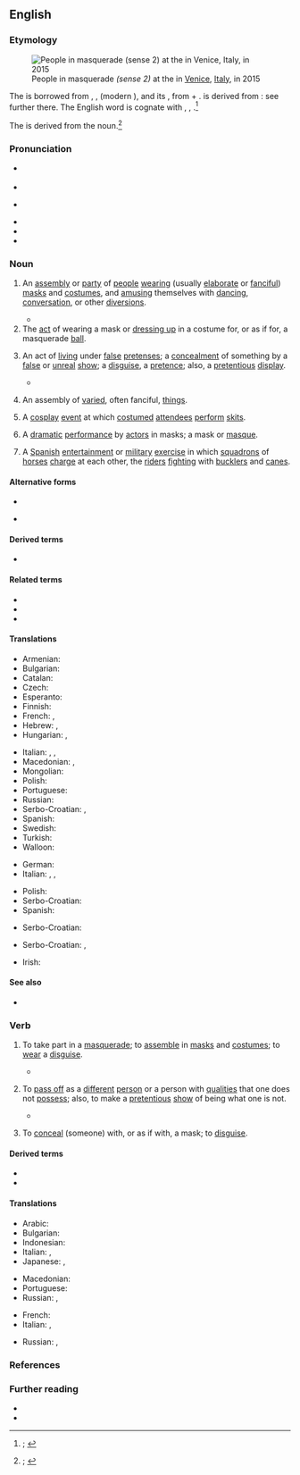 ==English==
{{was wotd|2020|October|9}}

===Etymology===
[[File:Carnival venice 2015 137.JPG|thumb|People in masquerade ''(sense 2)'' at the {{w|Carnival of Venice}} in [[Venice]], [[Italy]], in 2015]]

The {{glossary|noun}} is borrowed from {{bor|en|frm|mascarade}}, {{m|frm|masquarade}}, {{m|frm|masquerade}} (modern {{cog|fr|mascarade|t=masquerade, masque; farce}}), and its {{glossary|etymon}} {{der|en|it|mascherata|t=masquerade}}, from {{m|it|maschera|t=mask}} + {{m|it|-ata}}. {{m|it||Maschera}} is derived from {{der|en|ML.|masca|t=mask}}: see further there. The English word is cognate with {{cog|LL.|masquarata}}, {{cog|pt|mascarada}}, {{cog|es|mascarada}}.<ref>{{R:OED Online|pos=n.'' and ''adj|id=114657|date=December 2000|nodot=yes}}; {{R:Lexico|pos=n}}</ref>

The {{glossary|verb}} is derived from the noun.<ref>{{R:OED Online|pos=v|id=114658|date=December 2000|nodot=yes}}; {{R:Lexico|pos=v}}</ref>

===Pronunciation===
* {{a|RP}} {{IPA|en|/ˌmæskəˈɹeɪd/|/ˈmæskəˌɹeɪd/|/ˌmɑːs-/|/ˈmɑːs-/}}
* {{audio|en|En-uk-masquerade.oga|Audio (RP)}}
* {{a|GA}} {{IPA|en|/ˌmæskəˈɹeɪd/|/ˈmæskəˌɹeɪd/}}
* {{audio|en|en-us-masquerade.mp3|Audio (GA)}}
* {{rhymes|en|eɪd|s=3}}
* {{hyphenation|en|mas|que|rade}}

===Noun===
{{en-noun}} {{term-label|en|also|attributively}}

# An [[assembly]] or [[party]] of [[person|people]] [[wear#Verb|wearing]] (usually [[elaborate#Adjective|elaborate]] or [[fanciful]]) [[mask#Noun|masks]] and [[costume#Noun|costumes]], and [[amuse|amusing]] themselves with [[dancing#Noun|dancing]], [[conversation]], or other [[diversions]].
#: {{synonyms|en|masque|q1=obsolete}}
#: {{ux|en|I was invited to the '''masquerade''' party at their home.}}
#* {{RQ:Pope Works|volume=I|chapter=The Rape of the Lock|canto=I|page=125|passage=What guards the purity of melting Maids, / In courtly Balls and midnight '''Maſquerades''', / Safe from the treach'rous friend, and daring ſpark, / The glance by day, the whiſper in the dark; / [...] / 'Tis but their ''Sylph'', the wiſe Celeſtials know, / Tho' ''Honour'' is the word with Men below.}}
# The [[act#Noun|act]] of wearing a mask or [[dress up|dressing up]] in a costume for, or as if for, a masquerade [[ball#Noun|ball]].
# {{lb|en|figuratively}} An act of [[live#Verb|living]] under [[false]] [[pretense]]s; a [[concealment]] of something by a [[false]] or [[unreal]] [[show#Noun|show]]; a [[disguise#Noun|disguise]], a [[pretence]]; also, a [[pretentious]] [[display#Noun|display]].
#* {{quote-journal|en|author=[Thomas de Quincey]|authorlink=Thomas de Quincey|title=Cicero|magazine=[[w:Blackwood's Magazine|Blackwood’s Edinburgh Magazine]]|location=Edinburgh; London|publisher=[[w:Blackwood (publishing house)|William Blackwood & Sons]],{{nb...|Edinburgh; and 22, Pall-Mall, London.}}|month=July|year=1842|volume=LII|issue=CCCXXI|page=2|pageurl=https://books.google.com/books?id=n286AQAAMAAJ&pg=PA2|column=1|oclc=1781863|passage={{w|Verres}} in the youth of {{w|Cicero}}, {{w|Catiline}} and [[w:Publius Clodius Pulcher|Clodius]] in his middle age, {{w|Mark Antony}} in his old age, have all been left to operate on the modern reader's feelings precisely through that '''masquerade''' of misrepresentation which invariably accompanied the political eloquence of Rome.}}
# {{lb|en|figuratively}} An assembly of [[varied#Adjective|varied]], often fanciful, [[thing]]s.
# {{lb|en|fandom}} A [[cosplay]] [[event]] at which [[costumed#Adjective|costumed]] [[attendee]]s [[perform]] [[skit]]s.
# {{lb|en|obsolete}} A [[dramatic]] [[performance]] by [[actor]]s in masks; a mask or [[masque#Noun|masque]].
# {{lb|en|obsolete|rare}} A [[Spanish]] [[entertainment]] or [[military]] [[exercise#Noun|exercise]] in which [[squadron]]s of [[horse#Noun|horses]] [[charge#Verb|charge]] at each other, the [[rider]]s [[fight#Verb|fighting]] with [[buckler]]s and [[cane#Noun|canes]].

====Alternative forms====
* {{l|en|mascarade}}
* {{l|en|maskerade}} {{qualifier|archaic}}

====Derived terms====
* {{l|en|masqueradish}}

====Related terms====
* {{l|en|mask}}
* {{l|en|masque}}
* {{l|en|masqueradingly}}

====Translations====
{{trans-top|party or assembly of people wearing masks and costumes}}
* Armenian: {{t+|hy|դիմակահանդես}}
* Bulgarian: {{t|bg|маскарад|m}}
* Catalan: {{t+|ca|mascarada|f}}
* Czech: {{t|cs|maškaráda|f}}
* Esperanto: {{t|eo|maskitaro}}
* Finnish: {{t+|fi|naamiaiset|p}}
* French: {{t+|fr|bal masqué}}, {{t+|fr|mascarade}}
* Hebrew: {{qualifier|formally}} {{t|he|נֶשֶׁף מַסֵּכוֹת|m|tr=nèshef masekhót}}, {{t|he|מסיבת תחפושות|f|tr=mesibàt takhposót|alt=מְסִבַּת תַּחְפֹּשׂוֹת}} {{qualifier|common}}
* Hungarian: {{t+|hu|maszkabál}}, {{t+|hu|álarcosbál}}
{{trans-mid}}
* Italian: {{t+|it|mascherata|f}}, {{t|it|ballo in maschera|m}}, {{t|it|festa in costume|f}}
* Macedonian: {{t|mk|ма́скенбал|m}}, {{t|mk|маскара́да|f}}
* Mongolian: {{t|mn|багт наадам}}
* Polish: {{t|pl|maskarada|f}}
* Portuguese: {{t|pt|baile de máscaras}}
* Russian: {{t+|ru|маскара́д|m}}
* Serbo-Croatian: {{t|sh|maskerada|f}}, {{t+|sh|maškare|f-p}}
* Spanish: {{t+|es|mascarada|f}}
* Swedish: {{t+|sv|maskerad|c}}
* Turkish: {{t|tr|kıyafet balosu}}
* Walloon: {{t|wa|mascaråde|f}}
{{trans-bottom}}

{{trans-top-also|act of living under false pretenses; concealment of something by a false or unreal show|disguise|pretence}}
* German: {{t+|de|Maskerade|f}}
* Italian: {{t+|it|farsa|f}}, {{t+|it|sceneggiata|f}}, {{t+|it|pagliacciata|f}}
{{trans-mid}}
* Polish: {{t|pl|maskarada|f}}
* Serbo-Croatian: {{t|sh|maskerada|f}}
* Spanish: {{t+|es|mascarada|f}}
{{trans-bottom}}

{{trans-top|assembly of varied, often fanciful, things}}
{{trans-mid}}
* Serbo-Croatian: {{t|sh|maskerada|f}}
{{trans-bottom}}

{{trans-top|cosplay event at which costumed attendees perform skits}}
{{trans-mid}}
* Serbo-Croatian: {{t|sh|maskerada|f}}, {{t+|sh|maškare|f-p}}
{{trans-bottom}}

{{checktrans-top}}
* Irish: {{t+check|ga|bréagriocht|m}}
{{trans-mid}}
{{trans-bottom}}

====See also====
* {{l|en|costume party}}

===Verb===
{{en-verb}}

# {{lb|en|intransitive}} To take part in a [[masquerade#Noun|masquerade]]; to [[assemble]] in [[mask#Noun|masks]] and [[costume#Noun|costumes]]; {{lb|en|loosely}} to [[wear#Verb|wear]] a [[disguise#Noun|disguise]].
#: {{ux|en|I’m going to '''masquerade''' as the wikipede. What are you going to dress up as?}}
#* {{RQ:L'Estrange Fables of Aesop|fablenumber=CCXXIV|fable=An Ass in a Lyon’s Skin|page=196|passage=There was a Freak took an ''Aſs'' in the Head, to Scoure abroad on the Ramble; and away he goes into the Woods, '''Maſquerading''' up and down in a ''Lyon's Skin''.}}
# {{lb|en|intransitive|figuratively}} To [[pass off]] as a [[different]] [[person]] or a person with [[quality#Noun|qualities]] that one does not [[possess]]; also, to make a [[pretentious]] [[show#Noun|show]] of being what one is not.
#: {{ux|en|He '''masqueraded''' as my friend until the truth finally came out.}}
#* {{quote-web|en|author=A. A. Dowd|title=''[[w:Mission: Impossible – Fallout|Fallout]]'' may be the Most Breathlessly Intense ''[[w:Mission: Impossible (film series)|Mission: Impossible]]'' Adventure Yet|archiveurl=https://web.archive.org/web/20180731040150/https://film.avclub.com/fallout-may-be-the-most-breathlessly-intense-mission-i-1827872096|archivedate=31 July 2018|work={{w|The A.V. Club}}|date=25 July 2018|passage={{w|Ethan Hunt}}, the human missile of American intelligence that {{w|Tom Cruise}} has been popping back in to play for more than 20 years now, is '''masquerading''' as a mysterious terrorist, the perfectly named John Lark, to buy back some plutonium he’s lost to a cabal of doomsday extremists.}}
# {{lb|en|transitive|rare}} To [[conceal]] (someone) with, or as if with, a mask; to [[disguise#Verb|disguise]].

====Derived terms====
* {{l|en|masquerader}}
* {{l|en|masquerading|pos=noun}}

====Translations====
{{trans-top|to conceal with masks}}
* Arabic: {{t|ar|تَنَكَّرَ}}
* Bulgarian: {{t|bg|маскирам се}}
* Indonesian: {{t+|id|samar|alt=menyamar}}
* Italian: {{t|it|travestirsi}}, {{t|it|mascherarsi}}
* Japanese: {{t|ja|成りすます|tr=[[なりすます]], narisumasu}}, {{t+|ja|装う|tr=[[よそおう]], yosōu}}
{{trans-mid}}
* Macedonian: {{t|mk|маски́ра}}
* Portuguese: {{t+|pt|mascarar}}
* Russian: {{t+|ru|маскирова́ться|impf}}, {{t+|ru|замаскирова́ться|pf}}
{{trans-bottom}}

{{trans-top|to frolic or disport in disguise}}
* French: {{t+|fr|déguiser}}
* Italian: {{t+|it|spacciarsi}}, {{t|it|travestirsi}}
{{trans-mid}}
* Russian: {{t+|ru|переодева́ться|impf}}, {{t+|ru|переоде́ться|pf}}
{{trans-bottom}}

{{trans-see|disguise}}

===References===
<references />

===Further reading===
* {{pedia|masquerade ball}}
* {{pedia|masquerade|masquerade (disambiguation)}}
